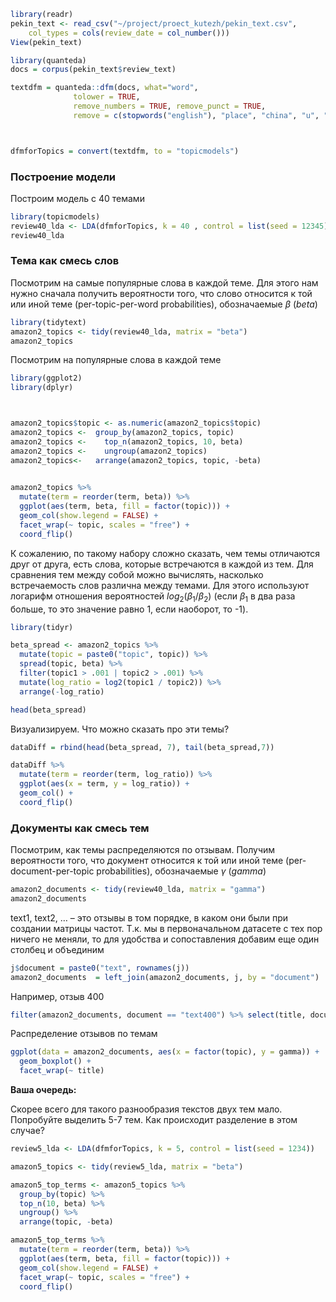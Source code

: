 

```r

library(readr)
pekin_text <- read_csv("~/project/proect_kutezh/pekin_text.csv", 
    col_types = cols(review_date = col_number()))
View(pekin_text)

library(quanteda)
docs = corpus(pekin_text$review_text)

textdfm = quanteda::dfm(docs, what="word",
              tolower = TRUE, 
              remove_numbers = TRUE, remove_punct = TRUE,
              remove = c(stopwords("english"), "place", "china", "u", "good", "restaurant", "food", "great", "on", "in", "we", "to", "china", "asian", "service", "shanghai", "us")) 



dfmforTopics = convert(textdfm, to = "topicmodels")
```

### Построение модели

Построим модель с 40 темами

```r
library(topicmodels)
review40_lda <- LDA(dfmforTopics, k = 40 , control = list(seed = 12345))
review40_lda
```

### Тема как смесь слов

Посмотрим на самые популярные слова в каждой теме. Для этого нам нужно сначала получить вероятности того, что слово относится к той или иной теме (per-topic-per-word probabilities), обозначаемые $\beta$ (*beta*)

```r
library(tidytext)
amazon2_topics <- tidy(review40_lda, matrix = "beta")
amazon2_topics
```

Посмотрим на популярные слова в каждой теме

```r
library(ggplot2)
library(dplyr)



amazon2_topics$topic <- as.numeric(amazon2_topics$topic)
amazon2_topics <-  group_by(amazon2_topics, topic)
amazon2_topics <-    top_n(amazon2_topics, 10, beta)
amazon2_topics <-    ungroup(amazon2_topics)
amazon2_topics<-   arrange(amazon2_topics, topic, -beta)
 

amazon2_topics %>%
  mutate(term = reorder(term, beta)) %>%
  ggplot(aes(term, beta, fill = factor(topic))) +
  geom_col(show.legend = FALSE) +
  facet_wrap(~ topic, scales = "free") +
  coord_flip()
```

К сожалению, по такому набору сложно сказать, чем темы отличаются друг от друга, есть слова, которые встречаются в каждой из тем. Для сравнения тем между собой можно вычислять, насколько встречаемость слов различна между темами. Для этого используют логарифм отношения вероятностей $log_{2}(\beta_{1}/\beta_{2})$ (если $\beta_{1}$ в два раза больше, то это значение равно 1, если наоборот, то -1).

```r
library(tidyr)

beta_spread <- amazon2_topics %>%
  mutate(topic = paste0("topic", topic)) %>%
  spread(topic, beta) %>%
  filter(topic1 > .001 | topic2 > .001) %>%
  mutate(log_ratio = log2(topic1 / topic2)) %>%
  arrange(-log_ratio)

head(beta_spread)

```

Визуализируем. Что можно сказать про эти темы?

```r
dataDiff = rbind(head(beta_spread, 7), tail(beta_spread,7))

dataDiff %>%
  mutate(term = reorder(term, log_ratio)) %>%
  ggplot(aes(x = term, y = log_ratio)) + 
  geom_col() +
  coord_flip()
```

### Документы как смесь тем

Посмотрим, как темы распределяются по отзывам. Получим вероятности того, что документ относится к той или иной теме (per-document-per-topic probabilities), обозначаемые $\gamma$ (*gamma*)

```r
amazon2_documents <- tidy(review40_lda, matrix = "gamma")
amazon2_documents
```

text1, text2, ... -- это отзывы в том порядке, в каком они были при создании матрицы частот. Т.к. мы в первоначальном датасете с тех пор ничего не меняли, то для удобства и сопоставления добавим еще один столбец и объединим

```r
j$document = paste0("text", rownames(j))
amazon2_documents  = left_join(amazon2_documents, j, by = "document")
```

Например, отзыв 400

```r
filter(amazon2_documents, document == "text400") %>% select(title, document, topic, gamma) 

```

Распределение отзывов по темам

```r
ggplot(data = amazon2_documents, aes(x = factor(topic), y = gamma)) +
  geom_boxplot() +
  facet_wrap(~ title)
```


**Ваша очередь:** 

Скорее всего  для такого разнообразия текстов двух тем мало. Попробуйте выделить 5-7 тем. Как происходит разделение в этом случае?

```r
review5_lda <- LDA(dfmforTopics, k = 5, control = list(seed = 1234))

amazon5_topics <- tidy(review5_lda, matrix = "beta")

amazon5_top_terms <- amazon5_topics %>%
  group_by(topic) %>%
  top_n(10, beta) %>%
  ungroup() %>%
  arrange(topic, -beta)

amazon5_top_terms %>%
  mutate(term = reorder(term, beta)) %>%
  ggplot(aes(term, beta, fill = factor(topic))) +
  geom_col(show.legend = FALSE) +
  facet_wrap(~ topic, scales = "free") +
  coord_flip()
```







